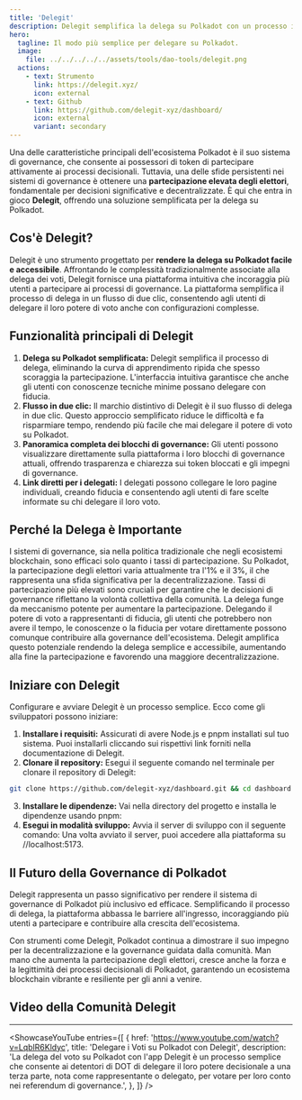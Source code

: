 ```yaml
---
title: 'Delegit'
description: Delegit semplifica la delega su Polkadot con un processo in due clic, aumentando la partecipazione, la trasparenza e la decentralizzazione nella governance della blockchain.
hero:
  tagline: Il modo più semplice per delegare su Polkadot.
  image: 
    file: ../../../../../assets/tools/dao-tools/delegit.png
  actions:
    - text: Strumento
      link: https://delegit.xyz/
      icon: external
    - text: Github
      link: https://github.com/delegit-xyz/dashboard/
      icon: external
      variant: secondary
---
```



Una delle caratteristiche principali dell'ecosistema Polkadot è il suo sistema di governance, che consente ai possessori di token di partecipare attivamente ai processi decisionali. Tuttavia, una delle sfide persistenti nei sistemi di governance è ottenere una **partecipazione elevata degli elettori**, fondamentale per decisioni significative e decentralizzate. È qui che entra in gioco **Delegit**, offrendo una soluzione semplificata per la delega su Polkadot.

## Cos'è Delegit?
Delegit è uno strumento progettato per **rendere la delega su Polkadot facile e accessibile**. Affrontando le complessità tradizionalmente associate alla delega dei voti, Delegit fornisce una piattaforma intuitiva che incoraggia più utenti a partecipare ai processi di governance. La piattaforma semplifica il processo di delega in un flusso di due clic, consentendo agli utenti di delegare il loro potere di voto anche con configurazioni complesse.

## Funzionalità principali di Delegit
1. **Delega su Polkadot semplificata:** Delegit semplifica il processo di delega, eliminando la curva di apprendimento ripida che spesso scoraggia la partecipazione. L'interfaccia intuitiva garantisce che anche gli utenti con conoscenze tecniche minime possano delegare con fiducia.
2. **Flusso in due clic:** Il marchio distintivo di Delegit è il suo flusso di delega in due clic. Questo approccio semplificato riduce le difficoltà e fa risparmiare tempo, rendendo più facile che mai delegare il potere di voto su Polkadot.
3. **Panoramica completa dei blocchi di governance:** Gli utenti possono visualizzare direttamente sulla piattaforma i loro blocchi di governance attuali, offrendo trasparenza e chiarezza sui token bloccati e gli impegni di governance.
4. **Link diretti per i delegati:** I delegati possono collegare le loro pagine individuali, creando fiducia e consentendo agli utenti di fare scelte informate su chi delegare il loro voto.

## Perché la Delega è Importante
I sistemi di governance, sia nella politica tradizionale che negli ecosistemi blockchain, sono efficaci solo quanto i tassi di partecipazione. Su Polkadot, la partecipazione degli elettori varia attualmente tra l'1% e il 3%, il che rappresenta una sfida significativa per la decentralizzazione. Tassi di partecipazione più elevati sono cruciali per garantire che le decisioni di governance riflettano la volontà collettiva della comunità.
La delega funge da meccanismo potente per aumentare la partecipazione. Delegando il potere di voto a rappresentanti di fiducia, gli utenti che potrebbero non avere il tempo, le conoscenze o la fiducia per votare direttamente possono comunque contribuire alla governance dell'ecosistema. Delegit amplifica questo potenziale rendendo la delega semplice e accessibile, aumentando alla fine la partecipazione e favorendo una maggiore decentralizzazione.

## Iniziare con Delegit
Configurare e avviare Delegit è un processo semplice. Ecco come gli sviluppatori possono iniziare:

1. **Installare i requisiti:** Assicurati di avere Node.js e pnpm installati sul tuo sistema. Puoi installarli cliccando sui rispettivi link forniti nella documentazione di Delegit.
2. **Clonare il repository:** Esegui il seguente comando nel terminale per clonare il repository di Delegit:

```bash
git clone https://github.com/delegit-xyz/dashboard.git && cd dashboard
```

3. **Installare le dipendenze:** Vai nella directory del progetto e installa le dipendenze usando pnpm:
4. **Esegui in modalità sviluppo:** Avvia il server di sviluppo con il seguente comando:
Una volta avviato il server, puoi accedere alla piattaforma su //localhost:5173.

## Il Futuro della Governance di Polkadot
Delegit rappresenta un passo significativo per rendere il sistema di governance di Polkadot più inclusivo ed efficace. Semplificando il processo di delega, la piattaforma abbassa le barriere all'ingresso, incoraggiando più utenti a partecipare e contribuire alla crescita dell'ecosistema.

Con strumenti come Delegit, Polkadot continua a dimostrare il suo impegno per la decentralizzazione e la governance guidata dalla comunità. Man mano che aumenta la partecipazione degli elettori, cresce anche la forza e la legittimità dei processi decisionali di Polkadot, garantendo un ecosistema blockchain vibrante e resiliente per gli anni a venire.

## Video della Comunità Delegit
------------
<ShowcaseYouTube
  entries={[
    {
      href: 'https://www.youtube.com/watch?v=LqblR6Kldyc',
      title: 'Delegare i Voti su Polkadot con Delegit',
      description: 'La delega del voto su Polkadot con l\'app Delegit è un processo semplice che consente ai detentori di DOT di delegare il loro potere decisionale a una terza parte, nota come rappresentante o delegato, per votare per loro conto nei referendum di governance.',
     },
  ]} />